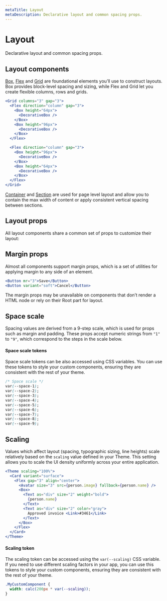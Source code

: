 ```yaml
---
metaTitle: Layout
metaDescription: Declarative layout and common spacing props.
---
```


# Layout

<Description>Declarative layout and common spacing props.</Description>

## Layout components

[Box](/themes/docs/components/box), [Flex](/themes/docs/components/flex) and [Grid](/themes/docs/components/grid) are foundational elements you’ll use to construct layouts. Box provides block-level spacing and sizing, while Flex and Grid let you create flexible columns, rows and grids.

```jsx live=true
<Grid columns="3" gap="3">
  <Flex direction="column" gap="3">
    <Box height="64px">
      <DecorativeBox />
    </Box>
    <Box height="96px">
      <DecorativeBox />
    </Box>
  </Flex>

  <Flex direction="column" gap="3">
    <Box height="96px">
      <DecorativeBox />
    </Box>
    <Box height="64px">
      <DecorativeBox />
    </Box>
  </Flex>
</Grid>
```

[Container](/themes/docs/components/container) and [Section](/themes/docs/components/section) are used for page level layout and allow you to contain the max width of content or apply consistent vertical spacing between sections.

## Layout props

All layout components share a common set of props to customize their layout:

<ThemesPropsTable name="layout" />

## Margin props

Almost all components support margin props, which is a set of utilities for applying margin to any side of an element.

```jsx live=true line=1
<Button mr="3">Save</Button>
<Button variant="soft">Cancel</Button>
```

<ThemesPropsTable name="margin" />

The margin props may be unavailable on components that don’t render a HTML node or rely on their Root part for layout.

## Space scale

Spacing values are derived from a 9-step scale, which is used for props such as margin and padding. These props accept numeric strings from `"1"` to `"9"`, which correspond to the steps in the scale below.

<Box my="7">
  <ThemesSpacingScale />
</Box>

<ThemesSpacingTable />

#### Space scale tokens

Space scale tokens can be also accessed using CSS variables. You can use these tokens to style your custom components, ensuring they are consistent with the rest of your theme.

```css
/* Space scale */
var(--space-1);
var(--space-2);
var(--space-3);
var(--space-4);
var(--space-5);
var(--space-6);
var(--space-7);
var(--space-8);
var(--space-9);
```

## Scaling

Values which affect layout (spacing, typographic sizing, line heights) scale relatively based on the `scaling` value defined in your Theme. This setting allows you to scale the UI density uniformly across your entire application.

```jsx line="1"
<Theme scaling="100%">
  <Card variant="surface">
    <Flex gap="3" align="center">
      <Avatar size="3" src={person.image} fallback={person.name} />
      <Box>
        <Text as="div" size="2" weight="bold">
          {person.name}
        </Text>
        <Text as="div" size="2" color="gray">
          Approved invoice <Link>#3461</Link>
        </Text>
      </Box>
    </Flex>
  </Card>
</Theme>
```

<Box my="5">
  <ThemesScalingExample />
</Box>

#### Scaling token

The scaling token can be accessed using the `var(--scaling)` CSS variable. If you need to use different scaling factors in your app, you can use this tokens to style your custom components, ensuring they are consistent with the rest of your theme.

```css
.MyCustomComponent {
  width: calc(200px * var(--scaling));
}
```
